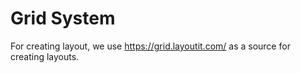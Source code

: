 
<Meta title="Guidlines/2X Grid"/>

# Grid System

For creating layout, we use https://grid.layoutit.com/ as a source for creating layouts. 
